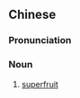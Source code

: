 {{also|超级水果}}
==Chinese==
{{zh-forms|s=超级水果|type=22}}

===Pronunciation===
{{zh-pron
|m=chāojí shuǐguǒ
|c=ciu1 kap1 seoi2 gwo2
|cat=n
}}

===Noun===
{{zh-noun}}

# [[superfruit]]